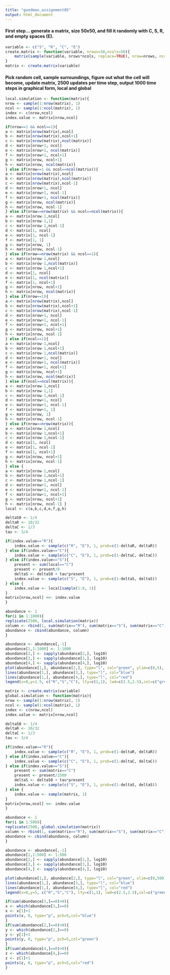 ```yaml
---
title: "goodman_assignment05"
output: html_document
---
```


#### First step... generate a matrix, size 50x50, and fill it randomly with C, S, R, and empty spaces (E).

```r
variable <- c("S", "R", "C", "E")
create.matrix <- function(variable, nrows=50,ncols=50){
	matrix(sample(variable, nrows*ncols, replace=TRUE), nrow=nrows, ncol=ncols)
}
matrix <- create.matrix(variable)
```

#### Pick random cell, sample surroundings, figure out what the cell will become, update matrix, 2500 updates per time step, output 1000 time steps in graphical form, local and global

```r
local.simulation <- function(matrix){
nrow <- sample(1:nrow(matrix), 1)
ncol <- sample(1:ncol(matrix), 1)
index <- c(nrow,ncol)
index.value <- matrix[nrow,ncol]

if(nrow==1 && ncol==1){
a <- matrix[nrow(matrix),ncol]
b <- matrix[nrow(matrix),ncol+1]
c <- matrix[nrow(matrix),ncol(matrix)]
d <- matrix[nrow+1, ncol]
e <- matrix[nrow+1, ncol(matrix)]
f <- matrix[nrow+1, ncol+1]
g <- matrix[nrow, ncol+1]
h <- matrix[nrow, ncol(matrix)]
} else if(nrow==1 && ncol==ncol(matrix)){
a <- matrix[nrow(matrix),ncol]
b <- matrix[nrow(matrix),ncol(matrix)]
c <- matrix[nrow(matrix),ncol-1]
d <- matrix[nrow+1, ncol]
e <- matrix[nrow+1, ncol-1]
f <- matrix[nrow+1, ncol(matrix)]
g <- matrix[nrow, ncol(matrix)]
h <- matrix[nrow, ncol-1]
} else if(nrow==nrow(matrix) && ncol==ncol(matrix)){
a <- matrix[nrow-1,ncol]
b <- matrix[nrow-1,1]
c <- matrix[nrow-1,ncol-1]
d <- matrix[1, ncol]
e <- matrix[1, ncol-1]
f <- matrix[1, 1]
g <- matrix[nrow, 1]
h <- matrix[nrow, ncol-1]
} else if(nrow==nrow(matrix) && ncol==1){
a <- matrix[nrow-1,ncol]
b <- matrix[nrow-1,ncol(matrix)]
c <- matrix[nrow-1,ncol+1]
d <- matrix[1, ncol]
e <- matrix[1, ncol(matrix)]
f <- matrix[1, ncol+1]
g <- matrix[nrow, ncol+1]
h <- matrix[nrow, ncol(matrix)]
} else if(nrow==1){
a <- matrix[nrow(matrix),ncol]
b <- matrix[nrow(matrix),ncol+1]
c <- matrix[nrow(matrix),ncol-1]
d <- matrix[nrow+1, ncol]
e <- matrix[nrow+1, ncol-1]
f <- matrix[nrow+1, ncol+1]
g <- matrix[nrow, ncol+1]
h <- matrix[nrow, ncol-1]
} else if(ncol==1){
a <- matrix[nrow-1,ncol]
b <- matrix[nrow-1,ncol+1]
c <- matrix[nrow-1,ncol(matrix)]
d <- matrix[nrow+1, ncol]
e <- matrix[nrow+1, ncol(matrix)]
f <- matrix[nrow+1, ncol+1]
g <- matrix[nrow, ncol+1]
h <- matrix[nrow, ncol(matrix)]
} else if(ncol==ncol(matrix)){
a <- matrix[nrow-1,ncol]
b <- matrix[nrow-1,1]
c <- matrix[nrow-1,ncol-1]
d <- matrix[nrow+1, ncol]
e <- matrix[nrow+1, ncol-1]
f <- matrix[nrow+1, 1]
g <- matrix[nrow, 1]
h <- matrix[nrow, ncol-1]
} else if(nrow==nrow(matrix)){
a <- matrix[nrow-1,ncol]
b <- matrix[nrow-1,ncol+1]
c <- matrix[nrow-1,ncol-1]
d <- matrix[1, ncol]
e <- matrix[1, ncol-1]
f <- matrix[1, ncol+1]
g <- matrix[nrow, ncol+1]
h <- matrix[nrow, ncol-1] 
} else {
a <- matrix[nrow-1,ncol]
b <- matrix[nrow-1,ncol+1]
c <- matrix[nrow-1,ncol-1]
d <- matrix[nrow+1, ncol]
e <- matrix[nrow+1, ncol-1]
f <- matrix[nrow+1, ncol+1]
g <- matrix[nrow, ncol+1]
h <- matrix[nrow, ncol-1] }
local <- c(a,b,c,d,e,f,g,h) 

deltaS0 <- 1/4
deltaR <- 10/32
deltaC <- 1/3
tau <- 3/4

if(index.value=="R"){
    index.value <- sample(c("R", "E"), 1, prob=c(1-deltaR, deltaR))
} else if(index.value=="C"){
    index.value <- sample(c("C", "E"), 1, prob=c(1-deltaC, deltaC))
} else if(index.value=="S"){
    present <- sum(local=="C")
    present <- present/8
    deltaS <- deltaS0 + tau*present
    index.value <- sample(c("S", "E"), 1, prob=c(1-deltaS, deltaS))
} else {
    index.value <- local[sample(1:8, 1)]
}
matrix[nrow,ncol] <<- index.value
}

abundance <- 1
for(i in 1:1000){
replicate(2500, local.simulation(matrix))
column <- rbind(1, sum(matrix=="R"), sum(matrix=="S"), sum(matrix=="C"))
abundance <- cbind(abundance, column)
}

abundance <- abundance[,-1]
abundance[1,1:1000] <- 1:1000
abundance[2,] <- sapply(abundance[2,], log10)
abundance[3,] <- sapply(abundance[3,], log10)
abundance[4,] <- sapply(abundance[4,], log10)
plot(abundance[1,], abundance[2,], type="l", col="green", ylim=c(0,5), ylab="Log (Abundance)", xlab="Time", main="Local Neighborhood")
lines(abundance[1,], abundance[3,], type="l", col="blue")
lines(abundance[1,], abundance[4,], type="l", col="red")
legend(x=0,y=1.5, c("R","S","C"), lty=c(1,1), lwd=c(2.5,2.5),col=c("green","blue","red"),cex=0.7)
```

```r
matrix <- create.matrix(variable)
global.simulation <- function(matrix){
nrow <- sample(1:nrow(matrix), 1)
ncol <- sample(1:ncol(matrix), 1)
index <- c(nrow,ncol)
index.value <- matrix[nrow,ncol]

deltaS0 <- 1/4
deltaR <- 10/32
deltaC <- 1/3
tau <- 3/4

if(index.value=="R"){
    index.value <- sample(c("R", "E"), 1, prob=c(1-deltaR, deltaR))
} else if(index.value=="C"){
    index.value <- sample(c("C", "E"), 1, prob=c(1-deltaC, deltaC))
} else if(index.value=="S"){
    present <- sum(matrix=="C")
    present <- present/2500
    deltaS <- deltaS0 + tau*present
    index.value <- sample(c("S", "E"), 1, prob=c(1-deltaS, deltaS))
} else {
    index.value <- sample(matrix, 1)
}
matrix[nrow,ncol] <<- index.value
}

abundance <- 1
for(i in 1:500){
replicate(2500, global.simulation(matrix))
column <- rbind(1, sum(matrix=="R"), sum(matrix=="S"), sum(matrix=="C"))
abundance <- cbind(abundance, column)
}

abundance <- abundance[,-1]
abundance[1,1:500] <- 1:500
abundance[2,] <- sapply(abundance[2,], log10)
abundance[3,] <- sapply(abundance[3,], log10)
abundance[4,] <- sapply(abundance[4,], log10)

plot(abundance[1,], abundance[2,], type="l", col="green", xlim=c(0,500), ylim=c(0,5), ylab="Log (Abundance)", xlab="Time", main="Global Neighborhood")
lines(abundance[1,], abundance[3,], type="l", col="blue")
lines(abundance[1,], abundance[4,], type="l", col="red")
legend(x=0,y=5, c("R","S","C"), lty=c(1,1), lwd=c(2.5,2.5),col=c("green","blue","red"),cex=0.7)

if(sum(abundance[3,]==0)>0){
x <- which(abundance[3,]==0)
x <- x[1]+1
points(x, 0, type="p", pch=5,col="blue")
}
if(sum(abundance[2,]==0)>0){
y <- which(abundance[2,]==0)
y <- y[1]+1
points(y, 0, type="p", pch=5,col="green")
}
if(sum(abundance[4,]==0)>0){
z <- which(abundance[4,]==0)
z <- z[1]+1
points(z, 0, type="p", pch=5,col="red")
}
```
